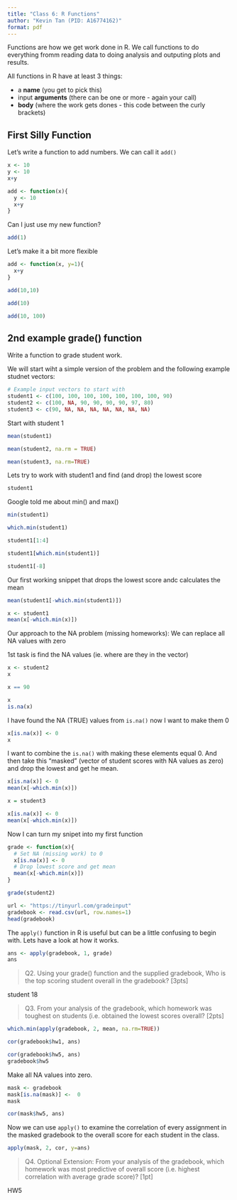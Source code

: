 ```yaml
---
title: "Class 6: R Functions"
author: "Kevin Tan (PID: A16774162)"
format: pdf
---
```


Functions are how we get work done in R. We call functions to do everything fromm reading data to doing analysis and outputing plots and results.

All functions in R have at least 3 things: 

- a **name** (you get to pick this)
- input **arguments** (there can be one or more - again your call)
- **body** (where the work gets dones - this code between the curly brackets)

## First Silly Function 

Let's write a function to add numbers. We can call it `add()`  


```r
x <- 10
y <- 10
x+y
```


```r
add <- function(x){
  y <- 10
  x+y
}
```

Can I just use my new function?

```r
add(1)
```

Let's make it a bit more flexible 

```r
add <- function(x, y=1){
  x+y
}

add(10,10)
```

```r
add(10)
```

```r
add(10, 100)
```


## 2nd example grade() function

Write a function to grade student work.

We will start wiht a simple version of the problem and the following example studnet vectors: 


```r
# Example input vectors to start with
student1 <- c(100, 100, 100, 100, 100, 100, 100, 90)
student2 <- c(100, NA, 90, 90, 90, 90, 97, 80)
student3 <- c(90, NA, NA, NA, NA, NA, NA, NA)
```


Start with student 1 

```r
mean(student1)
```

```r
mean(student2, na.rm = TRUE)
```

```r
mean(student3, na.rm=TRUE)
```


Lets try to work with student1 and find (and drop) the lowest score
```r
student1
```

Google told me about min() and max()

```r
min(student1)
```

```r
which.min(student1)
```
```r
student1[1:4]
```
```r
student1[which.min(student1)]
```

```r
student1[-8]
```

Our first working snippet that drops the lowest score andc calculates the mean 

```r
mean(student1[-which.min(student1)])
```

```r
x <- student1 
mean(x[-which.min(x)])
```

Our approach to the NA problem (missing homeworks): We can replace all NA values with zero 

1st task is find the NA values (ie. where are they in the vector)

```r
x <- student2
x
```

```r
x == 90
```
```r
x
is.na(x)
```

I have found the NA (TRUE) values from `is.na()` now I want to make them 0


```r
x[is.na(x)] <- 0
x
```

I want to combine the `is.na()` with making these elements equal 0. And then take this "masked" (vector of student scores with NA values as zero) and drop the lowest and get he mean.

```r
x[is.na(x)] <- 0
mean(x[-which.min(x)])
```

```r
x = student3

x[is.na(x)] <- 0
mean(x[-which.min(x)])
```
Now I can turn my snipet into my first function

```r
grade <- function(x){
  # Set NA (missing work) to 0
  x[is.na(x)] <- 0
  # Drop lowest score and get mean 
  mean(x[-which.min(x)])
}
```

```r
grade(student2)
```

```r
url <- "https://tinyurl.com/gradeinput"
gradebook <- read.csv(url, row.names=1)
head(gradebook)
```


The `apply()` function in R is useful but can be a little confusing to begin with. Lets have a look at how it works.

```r
ans <- apply(gradebook, 1, grade)
ans
```

> Q2. Using your grade() function and the supplied gradebook, Who is the top scoring student overall in the gradebook? [3pts]

student 18


> Q3. From your analysis of the gradebook, which homework was toughest on students (i.e. obtained the lowest scores overall? [2pts]

```r
which.min(apply(gradebook, 2, mean, na.rm=TRUE))
```



```r
cor(gradebook$hw1, ans)
```

```r
cor(gradebook$hw5, ans)
gradebook$hw5
```

Make all NA values into zero. 
```r
mask <- gradebook
mask[is.na(mask)] <-  0
mask
```

```r
cor(mask$hw5, ans)
```
Now we can use `apply()` to examine the correlation of every assignment in the masked gradebook to the overall score for each student in the class. 

```r
apply(mask, 2, cor, y=ans)
```

> Q4. Optional Extension: From your analysis of the gradebook, which homework was most predictive of overall score (i.e. highest correlation with average grade score)? [1pt]

HW5 








